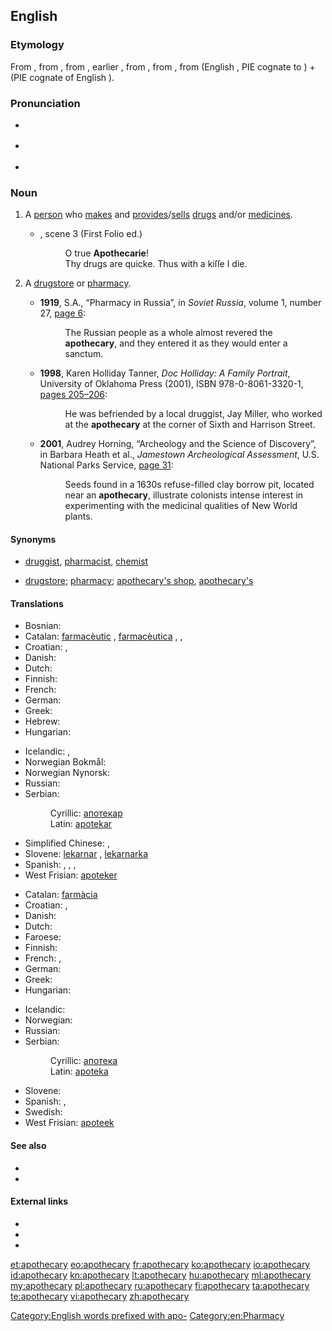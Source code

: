 {{was wotd|2010|June|3}}
==English==

===Etymology===
From {{etyl|fro}} {{term|apotecaire}}, from {{etyl|ML.}}{{term|lang=la|apothecarius||storekeeper}}, from {{term|lang=la|apotheca||shop, store}}, earlier {{etyl|la}} {{term|lang=la|apotheca||repository, storehouse, warehouse}}, from {{etyl|grc}} {{term|lang=grc|ἀποθήκη||tr=apothēkē|a repository, storehouse}}, from {{term|ἀποτίθημι|lang=grc|tr=apotithēmi||to put away}}, from {{term|lang=grc|ἀπό|tr=apo||away}} (English {{term|apo-|lang=en}}, PIE cognate to {{term|of|lang=en}}) + {{term|lang=grc|τίθημι|tr=tithēmi||to put}} (PIE cognate of English {{term|do|lang=en}}).

[[Category:English words prefixed with apo-]]

===Pronunciation===
* {{a|UK}} {{IPA|/əˈpɒθəkəɹi/}}
* {{a|US}} {{IPA|/əˈpɑθəˌkɛəɻi/}}
* {{audio|en-us-apothecary.ogg|Audio (US)}}

===Noun===
{{en-noun|apothecaries}}

# {{context|now|_|historical}} A [[person]] who [[make]]s and [[provide]]s/[[sell]]s [[drug]]s and/or [[medicine]]s.
#* {{RQ:Shakespeare Romeo|V}}, scene 3 (First Folio ed.)
#*: O true '''Apothecarie'''!<br/>Thy drugs are quicke. Thus with a kiſſe I die.
# {{context|nonstandard|now|_|historical}} A [[drugstore]] or [[pharmacy]].
#* '''1919''', S.A., “Pharmacy in Russia”, in ''Soviet Russia'', volume 1, number 27, [http://books.google.com/books?id=ElVGAAAAMAAJ&pg=RA12-PA6&dq=apothecary page 6]:
#*: The Russian people as a whole almost revered the '''apothecary''', and they entered it as they would enter a sanctum.
#* '''1998''', Karen Holliday Tanner, ''Doc Holliday: A Family Portrait'', University of Oklahoma Press (2001), ISBN 978-0-8061-3320-1, [http://books.google.com/books?id=O9GXyeUpDaIC&pg=PA205&dq=apothecary pages 205–206]:
#*: He was befriended by a local druggist, Jay Miller, who worked at the '''apothecary''' at the corner of Sixth and Harrison Street.
#* '''2001''', Audrey Horning, “Archeology and the Science of Discovery”, in Barbara Heath et al., ''Jamestown Archeological Assessment'', U.S. National Parks Service, [http://books.google.com/books?id=DLWVFHB4sfsC&pg=PA31&dq=apothecary page 31]:
#*: Seeds found in a 1630s refuse-filled clay borrow pit, located near an '''apothecary''', illustrate colonists {{SIC}} <!-- no apostrophe --> intense interest in experimenting with the medicinal qualities of New World plants.

====Synonyms====
* {{sense|person who makes and sells drugs}} [[druggist]], [[pharmacist]], [[chemist]]
* {{sense|store that sells drugs}} [[drugstore]]; [[pharmacy]]; [[apothecary's shop]], [[apothecary's]] {{qualifier|UK}}

====Translations====
{{trans-top|a person who dispenses prescriptions}}
* Bosnian: {{t-|bs|apotekar|m}}
* Catalan: [[farmacèutic]] {{m}}, [[farmacèutica]] {{f}}, {{t|ca|apotecari|m}}, {{t|ca|apotecària|f}}
* Croatian: {{t-|hr|apotekar|m}}, {{t-|hr|ljekarnik|m}}
* Danish: {{t+|da|apoteker|c}}
* Dutch: {{t+|nl|apotheker|m}}
* Finnish: {{t+|fi|apteekkari}}
* French: {{t+|fr|apothicaire|m}}
* German: {{t+|de|Apotheker|m}}
* Greek: {{t+|el|φαρμακοποιός|m}}
* Hebrew: {{t+|he|רוקח|tr=rokeiach}}
* Hungarian: {{t+|hu|patikus}}
{{trans-mid}}
* Icelandic: {{t-|is|apótekari|m}}, {{t|is|lyfsali|m}}
* Norwegian Bokmål: {{t-|no|apoteker|m}}
* Norwegian Nynorsk: {{t-|nn|apotekar|m|xs=Norwegian Nynorsk}}
* Russian: {{t+|ru|аптекарь|m}}
* Serbian:
*: Cyrillic: [[апотекар#Serbian|апотекар]] {{m}}
*: Latin: [[apotekar#Serbian|apotekar]] {{m}}
* Simplified Chinese: {{tø|zh-cn|药师}}, {{tø|zh-cn|药剂师}}
* Slovene: [[lekarnar]] {{m}}, [[lekarnarka]] {{f}}
* Spanish: {{t+|es|farmacéutico|m}}, {{t-|es|farmacéutica|f}}, {{t|es|apoticario}} , {{t|es|boticario}}
* West Frisian: [[apoteker]] {{m}}
{{trans-bottom}}

{{trans-top|a drugstore}}
* Catalan: [[farmàcia]] {{m}}
* Croatian: {{t-|hr|apoteka|f}}, {{t+|hr|ljekarna|f}}
* Danish: {{t+|da|apotek|n}}
* Dutch: {{t+|nl|apotheek|m}}
* Faroese: {{t|fo|apotek|n}}
* Finnish: {{t+|fi|apteekki}}
* French: {{t+|fr|pharmacie|f}} , {{t|fr|apothicairerie}}
* German: {{t+|de|Apotheke|f}}
* Greek: {{t+|el|φαρμακείο|n}}
* Hungarian: {{t+|hu|patika}}
{{trans-mid}}
* Icelandic: {{t+|is|apótek|n}}
* Norwegian: {{t+|no|apotek|n}}
* Russian: {{t+|ru|аптека|f}}
* Serbian:
*: Cyrillic: [[апотека#Serbian|апотека]] {{f}}
*: Latin: [[apoteka#Serbian|apoteka]] {{f}}
* Slovene: {{t+|sl|lekarna|f}}
* Spanish: {{t-|es|farmacia|m}} , {{t-|es|botica}}
* Swedish: {{t|sv|apotek|n}}
* West Frisian: [[apoteek]] {{n}}
{{trans-bottom}}

====See also====
* {{pedialite|Apothecary}}
* {{pedialite|Pharmacy}}

====External links====
* {{R:Webster 1913}}
* {{R:Century 1911}}
* {{R:OneLook}}

[[Category:en:Pharmacy]]

[[et:apothecary]]
[[eo:apothecary]]
[[fr:apothecary]]
[[ko:apothecary]]
[[io:apothecary]]
[[id:apothecary]]
[[kn:apothecary]]
[[lt:apothecary]]
[[hu:apothecary]]
[[ml:apothecary]]
[[my:apothecary]]
[[pl:apothecary]]
[[ru:apothecary]]
[[fi:apothecary]]
[[ta:apothecary]]
[[te:apothecary]]
[[vi:apothecary]]
[[zh:apothecary]]